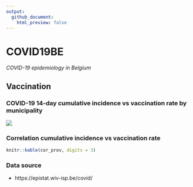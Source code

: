```yaml
---
output:
  github_document:
    html_preview: false
---
```


# COVID19BE
_COVID-19 epidemiology in Belgium_

## Vaccination

### COVID-19 14-day cumulative incidence vs vaccination rate by municipality
![](covid19be-vaccination.png)

### Correlation cumulative incidence vs vaccination rate

```r
knitr::kable(cor_prov, digits = 3)
```

### Data source

- https://epistat.wiv-isp.be/covid/
